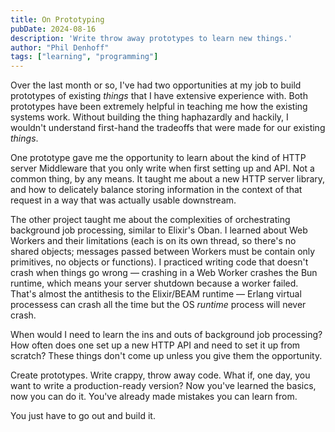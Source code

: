 ```yaml
---
title: On Prototyping
pubDate: 2024-08-16
description: 'Write throw away prototypes to learn new things.'
author: "Phil Denhoff"
tags: ["learning", "programming"]
---
```


Over the last month or so, I've had two opportunities at my job to build prototypes of existing _things_ that I have extensive experience with.
Both prototypes have been extremely helpful in teaching me how the existing systems work.
Without building the thing haphazardly and hackily, I wouldn't understand first-hand the tradeoffs that were made for our existing _things_. 

One prototype gave me the opportunity to learn about the kind of HTTP server Middleware that you only write when first setting up and API.
Not a common thing, by any means.
It taught me about a new HTTP server library, and how to delicately balance storing information in the context of that request in a way that was actually usable downstream.

The other project taught me about the complexities of orchestrating background job processing, similar to Elixir's Oban.
I learned about Web Workers and their limitations (each is on its own thread, so there's no shared objects; messages passed between Workers must be contain only primitives, no objects or functions).
I practiced writing code that doesn't crash when things go wrong — crashing in a Web Worker crashes the Bun runtime, which means your server shutdown because a worker failed.
That's almost the antithesis to the Elixir/BEAM runtime — Erlang virtual processess can crash all the time but the OS _runtime_ process will never crash.

When would I need to learn the ins and outs of background job processing?
How often does one set up a new HTTP API and need to set it up from scratch?
These things don't come up unless you give them the opportunity.

Create prototypes.
Write crappy, throw away code.
What if, one day, you want to write a production-ready version?
Now you've learned the basics, now you can do it.
You've already made mistakes you can learn from.

You just have to go out and build it.

